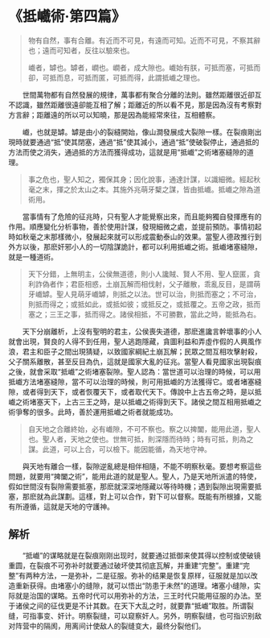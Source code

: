 # 《抵巇術·第四篇》

> 物有自然，事有合離。有近而不可見，有遠而可知。近而不可見，不察其辭也；遠而可知者，反往以驗來也。
>
> 巇者，罅也。罅者，𡼏也。𡼏者，成大隙也。巇始有朕，可抵而塞，可抵而卻，可抵而息，可抵而匿，可抵而得，此謂抵巇之理也。

&emsp;&emsp;世間萬物都有自然發展的規律，萬事都有聚合分離的法則。雖然距離很近卻互不認識，雖然距離很遠卻能互相了解；距離近的所以看不見，那是因為沒有考察對方言辭；距離遠的所以可以知曉，那是因為能經常來往，互相體察。

&emsp;&emsp;巇，也就是罅。罅是由小的裂縫開始，像山澗發展成大裂隙一樣。在裂痕剛出現時就要通過“抵”使其閉塞，通過“抵”使其減小，通過“抵”使破裂停止，通過抵的方法而使之消失，通過抵的方法而獲得成功，這就是用“抵巇”之術堵塞縫隙的道理。

> 事之危也，聖人知之，獨保其身；因化說事，通達計謀，以識細微。經起秋毫之末，揮之於太山之本。其施外兆萌牙櫱之謀，皆由抵巇。抵巇之隙為道術用。

&emsp;&emsp;當事情有了危險的征兆時，只有聖人才能覺察出來，而且能夠獨自發揮應有的作用。順應變化分析事物，善於使用計謀，發現細微之處，並提前預防。事情初起時如秋毫之末那樣微小，發展起來就可以形成震動泰山的效果。當聖人德政推行到外方以後，那麽奸邪小人的一切陰謀詭計，都可以利用抵巇之術。抵巇堵塞縫隙，就是一種道術。

> 天下分錯，上無明主，公侯無道德，則小人讒賊、賢人不用、聖人竄匿，貪利詐偽者作；君臣相惑，土崩瓦解而相伐射，父子離散，乖亂反目，是謂萌牙巇罅。聖人見萌牙巇罅，則抵之以法。世可以治，則抵而塞之；不可治，則抵而得之；或抵如此，或抵如彼；或抵反之，或抵覆之。五帝之政，抵而塞之；三王之事，抵而得之。諸侯相抵，不可勝數，當此之時，能抵為右。

&emsp;&emsp;天下分崩離析，上沒有聖明的君主，公侯喪失道德，那麽進讒言幹壞事的小人就會出現，賢良的人得不到任用，聖人逃跑隱藏，貪圖利益和弄虛作假的人興風作浪，君主和臣子之間出現猜疑，以致國家綱紀土崩瓦解；民眾之間互相攻擊射殺，父子關系離散，甚至反目為仇，這就是國家大亂的征兆。當聖人看見國家出現裂痕之後，就會采取“抵巇”之術堵塞裂隙。聖人認為：當世道可以治理的時候，可以用抵巇方法堵塞縫隙，當不可以治理的時候，則可用抵巇的方法獲得它。或者堵塞縫隙，或者得到天下，或者恢覆天下，或者取代天下。傳說中上古五帝之時，是以抵巇之術堵塞天下，上古三王之時，是以抵巇之術得到天下。諸侯之間互相用抵巇之術爭奪的很多。此時，善於運用抵巇之術者就能成功。

> 自天地之合離終始，必有巇隙，不可不察也。察之以捭闔，能用此道，聖人也。聖人者，天地之使也。世無可抵，則深隱而待時；時有可抵，則為之謀。此道，可以上合，可以檢下。能因能循，為天地守神。

&emsp;&emsp;與天地有離合一樣，裂隙逆亂總是相伴相隨，不能不明察秋毫。要想考察這些問題，就要用“捭闔之術”，能用此道的就是聖人。聖人，乃是天地所派遣的特使，假如世間沒有裂隙需要抵塞，那麽就深深地隱藏以等待時機；遇到裂隙出現需要抵塞，那麽就為此謀劃。這樣，對上可以合作，對下可以督察。既能有所根據，又能有所遵循，這就是天地的守護神。

## 解析

&emsp;&emsp;“抵巇”的谋略就是在裂痕刚刚出现时，就要通过抵御来使其得以控制或使破镜重圆，在裂痕不可弥补时就要通过破坏使其彻底瓦解，并重建“完整”。重建“完整”有两种方法，一是弥补，二是征服。弥补的结果是恢复原样，征服就是加以改造重新获得。由堵塞小的缝隙，就可以悟出“防患于未然”的道理。堵塞小缝隙，实际就是治国的谋略。五帝时代可以用弥补的方法，三王时代只能用征服的办法。至于诸侯之间的征伐更是不计其数。在天下大乱之时，就要靠“抵巇”取胜。所谓裂缝，可指事变、奸计。明察裂缝，可以窥察奸人。另外，明察裂缝，也可指识别敌对阵营中的隔阂，用离间计使敌人的裂缝变大，最终分裂他们。
